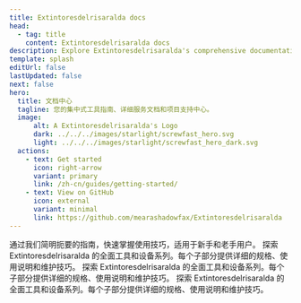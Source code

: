 ```yaml
---
title: Extintoresdelrisaralda docs
head:
  - tag: title
    content: Extintoresdelrisaralda docs
description: Explore Extintoresdelrisaralda's comprehensive documentation for an in-depth look at our premium tools and construction services. 
template: splash
editUrl: false
lastUpdated: false
next: false
hero:
  title: 文档中心
  tagline: 您的集中式工具指南、详细服务文档和项目支持中心。
  image:
      alt: A Extintoresdelrisaralda's Logo
      dark: ../../../images/starlight/screwfast_hero.svg
      light: ../../../images/starlight/screwfast_hero_dark.svg
  actions:
    - text: Get started
      icon: right-arrow
      variant: primary
      link: /zh-cn/guides/getting-started/
    - text: View on GitHub
      icon: external
      variant: minimal
      link: https://github.com/mearashadowfax/Extintoresdelrisaralda
---
```


<CardGrid stagger>
  <Card title="快速入门指南" icon="document">
    通过我们简明扼要的指南，快速掌握使用技巧，适用于新手和老手用户。
  </Card>

  <Card title="工具与设备" icon="seti:eslint">
    探索 Extintoresdelrisaralda 的全面工具和设备系列。每个子部分提供详细的规格、使用说明和维护技巧。
  </Card>

   <Card title="施工服务" icon="seti:puppet">
    探索 Extintoresdelrisaralda 的全面工具和设备系列。每个子部分提供详细的规格、使用说明和维护技巧。
  </Card>

   <Card title="高级主题" icon="seti:terraform">
    探索 Extintoresdelrisaralda 的全面工具和设备系列。每个子部分提供详细的规格、使用说明和维护技巧。
  </Card>
</CardGrid>
